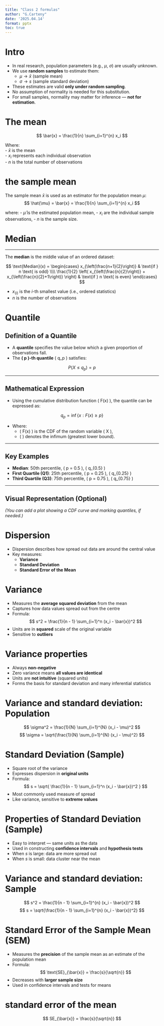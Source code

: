 ```yaml
---
title: "Class 2 formulas"
author: "G.Carteny"
date: '2025.04.14'
format: pptx
toc: true
---
```


# Intro
- In real research, population parameters (e.g., $\mu$, $\sigma$) are usually unknown.
- We use **random samples** to estimate them:
  - $\mu \rightarrow \bar{x}$ (sample mean)
  - $\sigma \rightarrow s$ (sample standard deviation)
- These estimates are valid **only under random sampling**.
- No assumption of normality is needed for this substitution.
- For small samples, normality may matter for inference — **not for estimation**.

# The mean 


$$
\bar{x} = \frac{1}{n} \sum_{i=1}^{n} x_i
$$

Where:  
- $\bar{x}$ is the mean  
- $x_i$ represents each individual observation  
- $n$ is the total number of observations

# the sample mean

The sample mean $\bar{x}$ is used as an estimator for the population mean $\mu$:
$$
\hat{\mu} = \bar{x} = \frac{1}{n} \sum_{i=1}^{n} x_i
$$

where:
- $\hat{\mu}$ is the estimated population mean,
- $x_i$ are the individual sample observations,
- $n$ is the sample size.

# Median

---

The **median** is the middle value of an ordered dataset:

$$
\text{Median}(x) =
\begin{cases}
x_{\left(\frac{n+1}{2}\right)} & \text{if } n \text{ is odd} \\\\
\frac{1}{2} \left( x_{\left(\frac{n}{2}\right)} + x_{\left(\frac{n}{2}+1\right)} \right) & \text{if } n \text{ is even}
\end{cases}
$$

- $x_{(i)}$ is the $i$-th smallest value (i.e., ordered statistics)  
- $n$ is the number of observations

# Quantile 
## Definition of a Quantile

- A **quantile** specifies the value below which a given proportion of observations fall.
- The **\( p \)-th quantile** \( q_p \) satisfies:

$$
P(X \leq q_p) = p
$$

---

## Mathematical Expression

- Using the cumulative distribution function \( F(x) \), the quantile can be expressed as:

$$
q_p = \inf \{ x : F(x) \geq p \}
$$

- Where:
  - \( F(x) \) is the CDF of the random variable \( X \),
  - \( \inf \) denotes the infimum (greatest lower bound).

---

## Key Examples

- **Median**: 50th percentile, \( p = 0.5 \), \( q_{0.5} \)
- **First Quartile (Q1)**: 25th percentile, \( p = 0.25 \), \( q_{0.25} \)
- **Third Quartile (Q3)**: 75th percentile, \( p = 0.75 \), \( q_{0.75} \)

---

## Visual Representation (Optional)

*(You can add a plot showing a CDF curve and marking quantiles, if needed.)*

# Dispersion

- Dispersion describes how spread out data are around the central value  
- Key measures:  
  - **Variance**  
  - **Standard Deviation**  
  - **Standard Error of the Mean**
  
# Variance 

- Measures the **average squared deviation** from the mean  
- Captures how data values spread out from the centre  
- Formula:  
  $$
  s^2 = \frac{1}{n - 1} \sum_{i=1}^n (x_i - \bar{x})^2
  $$
- Units are in **squared** scale of the original variable  
- Sensitive to **outliers**

# Variance properties

- Always **non-negative**  
- Zero variance means **all values are identical**  
- Units are **not intuitive** (squared units)  
- Forms the basis for standard deviation and many inferential statistics


# Variance and standard deviation: Population
$$
\sigma^2 = \frac{1}{N} \sum_{i=1}^{N} (x_i - \mu)^2
$$
$$
\sigma = \sqrt{\frac{1}{N} \sum_{i=1}^{N} (x_i - \mu)^2}
$$

# Standard Deviation (Sample)

- Square root of the variance  
- Expresses dispersion in **original units**  
- Formula:  
  $$
  s = \sqrt{ \frac{1}{n - 1} \sum_{i=1}^n (x_i - \bar{x})^2 }
  $$
- Most commonly used measure of spread  
- Like variance, sensitive to **extreme values**

# Properties of Standard Deviation (Sample)

- Easy to interpret — same units as the data  
- Used in constructing **confidence intervals** and **hypothesis tests**  
- When $s$ is large: data are more spread out  
- When $s$ is small: data cluster near the mean

# Variance and standard deviation: Sample 
$$
s^2 = \frac{1}{n - 1} \sum_{i=1}^{n} (x_i - \bar{x})^2
$$
$$
s = \sqrt{\frac{1}{n - 1} \sum_{i=1}^{n} (x_i - \bar{x})^2}
$$


# Standard Error of the Sample Mean (SEM)

- Measures the **precision** of the sample mean as an estimate of the population mean  
- Formula:  
  $$
  \text{SE}_{\bar{x}} = \frac{s}{\sqrt{n}}
  $$
- Decreases with **larger sample size**  
- Used in confidence intervals and tests for means


# standard error of the mean 

$$
SE_{\bar{x}} = \frac{s}{\sqrt{n}}
$$

